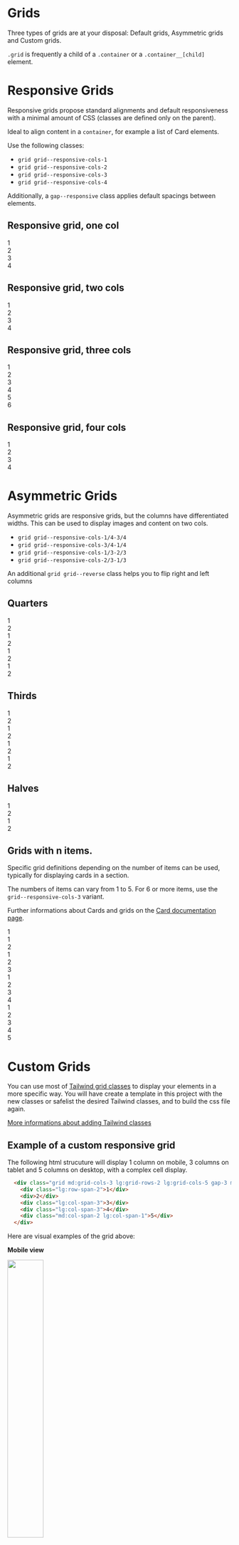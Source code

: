 
<Meta
  title="Layouts/Grids"
/>

# Grids

Three types of grids are at your disposal: Default grids, Asymmetric grids and Custom grids.

`.grid` is frequently a child of a `.container` or a `.container__[child]` element.

# Responsive Grids
Responsive grids propose standard alignments and default responsiveness with a minimal amount of CSS (classes are defined only on the parent).

Ideal to align content in a `container`, for example a list of Card elements.

Use the following classes:
- `grid grid--responsive-cols-1`
- `grid grid--responsive-cols-2`
- `grid grid--responsive-cols-3`
- `grid grid--responsive-cols-4`

Additionally, a `gap--responsive` class applies default spacings between elements.

## Responsive grid, one col

<Canvas className="storybook-demo-grid">
  <div class="grid grid--responsive-cols-1 gap--responsive">
    <div>1</div>
    <div>2</div>
    <div>3</div>
    <div>4</div>
  </div>
</Canvas>

## Responsive grid, two cols

<Canvas className="storybook-demo-grid">
  <div class="grid grid--responsive-cols-2 gap--responsive">
    <div>1</div>
    <div>2</div>
    <div>3</div>
    <div>4</div>
  </div>
</Canvas>

## Responsive grid, three cols

<Canvas className="storybook-demo-grid">
  <div class="grid grid--responsive-cols-3 gap--responsive">
    <div>1</div>
    <div>2</div>
    <div>3</div>
    <div>4</div>
    <div>5</div>
    <div>6</div>
  </div>
</Canvas>

## Responsive grid, four cols

<Canvas className="storybook-demo-grid">
  <div class="grid grid--responsive-cols-4 gap--responsive">
    <div>1</div>
    <div>2</div>
    <div>3</div>
    <div>4</div>
  </div>
</Canvas>

# Asymmetric Grids
Asymmetric grids are responsive grids, but the columns have differentiated widths. This can be used to display images and content on two cols.
- `grid grid--responsive-cols-1/4-3/4`
- `grid grid--responsive-cols-3/4-1/4`
- `grid grid--responsive-cols-1/3-2/3`
- `grid grid--responsive-cols-2/3-1/3`

An additional `grid grid--reverse` class helps you to flip right and left columns

## Quarters

<Canvas className="storybook-demo-grid">
  <div class="grid grid--responsive-cols-1/4-3/4 gap--responsive">
    <div>1</div>
    <div>2</div>
  </div>
</Canvas>

<Canvas className="storybook-demo-grid">
  <div class="grid grid--responsive-cols-1/4-3/4 grid--reverse gap--responsive">
    <div>1</div>
    <div>2</div>
  </div>
</Canvas>

<Canvas className="storybook-demo-grid">
  <div class="grid grid--responsive-cols-3/4-1/4 gap--responsive">
    <div>1</div>
    <div>2</div>
  </div>
</Canvas>

<Canvas className="storybook-demo-grid">
  <div class="grid grid--responsive-cols-3/4-1/4 grid--reverse gap--responsive">
    <div>1</div>
    <div>2</div>
  </div>
</Canvas>

## Thirds

<Canvas className="storybook-demo-grid">
  <div class="grid grid--responsive-cols-1/3-2/3 gap--responsive">
    <div>1</div>
    <div>2</div>
  </div>
</Canvas>

<Canvas className="storybook-demo-grid">
  <div class="grid grid--responsive-cols-1/3-2/3 grid--reverse gap--responsive">
    <div>1</div>
    <div>2</div>
  </div>
</Canvas>

<Canvas className="storybook-demo-grid">
  <div class="grid grid--responsive-cols-2/3-1/3 gap--responsive">
    <div>1</div>
    <div>2</div>
  </div>
</Canvas>

<Canvas className="storybook-demo-grid">
  <div class="grid grid--responsive-cols-2/3-1/3 grid--reverse gap--responsive">
    <div>1</div>
    <div>2</div>
  </div>
</Canvas>

## Halves

<Canvas className="storybook-demo-grid">
  <div class="grid grid--responsive-cols-1/2-1/2 gap--responsive">
    <div>1</div>
    <div>2</div>
  </div>
</Canvas>

<Canvas className="storybook-demo-grid">
  <div class="grid grid--responsive-cols-1/2-1/2 grid--reverse gap--responsive">
    <div>1</div>
    <div>2</div>
  </div>
</Canvas>

## Grids with n items.

Specific grid definitions depending on the number of items can be used, typically for displaying cards in a section.

The numbers of items can vary from 1 to 5. For 6 or more items, use the `grid--responsive-cols-3` variant.

Further informations about Cards and grids on the [Card documentation page](?path=/docs/components-card-cards-and-grids--one-card).

<Canvas className="storybook-demo-grid">
  <div class="grid grid--items-1 gap--responsive">
    <div>1</div>
  </div>
</Canvas>

<Canvas className="storybook-demo-grid">
  <div class="grid grid--items-2 gap--responsive">
    <div>1</div>
    <div>2</div>
  </div>
</Canvas>

<Canvas className="storybook-demo-grid">
  <div class="grid grid--items-3 gap--responsive">
    <div>1</div>
    <div>2</div>
    <div>3</div>
  </div>
</Canvas>

<Canvas className="storybook-demo-grid">
  <div class="grid grid--items-4 gap--responsive">
    <div>1</div>
    <div>2</div>
    <div>3</div>
    <div>4</div>
  </div>
</Canvas>

<Canvas className="storybook-demo-grid">
  <div class="grid grid--items-5 gap--responsive">
    <div>1</div>
    <div>2</div>
    <div>3</div>
    <div>4</div>
    <div>5</div>
  </div>
</Canvas>



# Custom Grids

You can use most of [Tailwind grid classes](https://tailwindcss.com/docs/grid-template-columns) to display your elements in a more specific way. You will have create a template in this project with the new classes or safelist the desired Tailwind classes, and to build the css file again.

<a href="?path=/docs/doc-for-developers-add-css-classes--page">More informations about adding Tailwind classes</a>


## Example of a custom responsive grid

The following html strucuture will display 1 column on mobile, 3 columns on tablet and 5 columns on desktop, with a complex cell display.
```html
  <div class="grid md:grid-cols-3 lg:grid-rows-2 lg:grid-cols-5 gap-3 md:gap-5">
    <div class="lg:row-span-2">1</div>
    <div>2</div>
    <div class="lg:col-span-3">3</div>
    <div class="lg:col-span-3">4</div>
    <div class="md:col-span-2 lg:col-span-1">5</div>
  </div>
```
Here are visual examples of the grid above:


**Mobile view**

<img src={gridImage1} width="40%" />

**Tablet view**

<img src={gridImage2} width="60%" />

**Mobile desktop**

<img src={gridImage3} />

